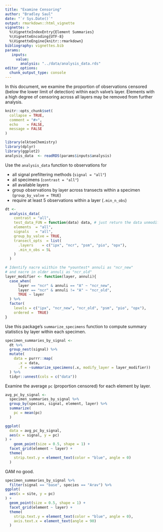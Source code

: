 ```yaml
---
title: "Examine Censoring"
author: "Bradley Saul"
date: "`r Sys.Date()`"
output: rmarkdown::html_vignette
vignette: >
  %\VignetteIndexEntry{Element Summaries}
  %\VignetteEncoding{UTF-8}
  %\VignetteEngine{knitr::rmarkdown}
bibliography: vignettes.bib
params: 
   inputs: 
     value: 
       analysis: "../data/analysis_data.rds"
editor_options: 
  chunk_output_type: console
---
```


In this document, we examine the proportion of observations censored
(below the lower limit of detection)
within each valve's layer.
Elements with a high degree of censoring across all layers
may be removed from further analysis.


```r
knitr::opts_chunk$set(
  collapse = TRUE,
  comment = "#>",
  echo    = FALSE,
  message = FALSE
)
```


```r
library(elktoeChemistry)
library(dplyr)
library(ggplot2)
analysis_data  <- readRDS(params$inputs$analysis)
```

Use the `analysis_data` function to observations for

* all signal prefiltering methods (`signal = "all"`)
* all specimens (`contrast = "all"`)
* all available layers
* group observations by layer across transects within a specimen
(`group_by_valve = TRUE`)
* require at least 5 observations within a layer
(`.min_n_obs`)

```r
dt <-
  analysis_data(
    contrast = "all",
    test_data_FUN = function(data) data, # just return the data unmodified
    elements  = "all", 
    signals   = "all",
    group_by_valve = TRUE,
    transect_opts  = list(
      .layers    = c("ipx", "ncr", "psm", "pio", "opx"),
      .min_n_obs = 5L
    )
  ) 
```

```r
# Identify nacre wiithin the *yountest* annuli as "ncr_new"
# and nacre in older annuli as "ncr_old"
layer_modifier <- function(layer, annuli){
  case_when(
      layer == "ncr" & annuli == "A" ~ "ncr_new",
      layer == "ncr" & annuli != "A" ~ "ncr_old",
      TRUE ~ layer
  ) %>%
  factor(
    levels = c("ipx", "ncr_new", "ncr_old", "psm", "pio", "opx"),
    ordered =  TRUE)
}
```

Use this package's `summarize_specimens` function to compute
summary statistics by layer within each specimen.

```r
specimen_summaries_by_signal <- 
  dt %>%
  group_nest(signal) %>%
  mutate(
    data = purrr::map(
      .x = data, 
      .f = ~summarize_specimens(.x, modify_layer = layer_modifier))
  ) %>%
  tidyr::unnest(cols = c("data"))
```

Examine the average `pc` (proportion censored) for each element by layer.

```r
avg_pc_by_signal <- 
  specimen_summaries_by_signal %>%
  group_by(species, signal, element, layer) %>%
  summarize(
    pc = mean(pc)
  ) 
```


```r
ggplot(
  data = avg_pc_by_signal,
  aes(x = signal, y = pc)
) +
    geom_point(size = 0.5, shape = 1) +
  facet_grid(element ~ layer) +
  theme(
    strip.text.y = element_text(color = "blue", angle = 0)
  )

```

GAM no good.

```r

specimen_summaries_by_signal %>%
  filter(signal == "base", species == "Arav") %>%
ggplot(
  aes(x = site, y = pc)
) + 
  geom_point(size = 0.5, shape = 1) +
  facet_grid(element ~ layer) +
  theme(
    strip.text.y = element_text(color = "blue", angle = 0),
    axis.text.x = element_text(angle = 90)
  )
```

